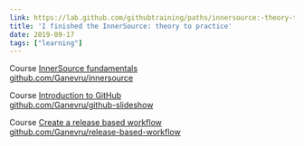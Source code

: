 ```yaml
---
link: https://lab.github.com/githubtraining/paths/innersource:-theory-to-practice
title: 'I finished the InnerSource: theory to practice'
date: 2019-09-17
tags: ["learning"]
---
```


Course [InnerSource fundamentals](https://lab.github.com/githubtraining/innersource-fundamentals)  
[github.com/Ganevru/innersource](https://github.com/Ganevru/innersource)

Course [Introduction to GitHub](https://lab.github.com/githubtraining/introduction-to-github)  
[github.com/Ganevru/github-slideshow](https://github.com/Ganevru/github-slideshow)

Course [Create a release based workflow](https://lab.github.com/githubtraining/create-a-release-based-workflow)  
[github.com/Ganevru/release-based-workflow](https://github.com/Ganevru/release-based-workflow)